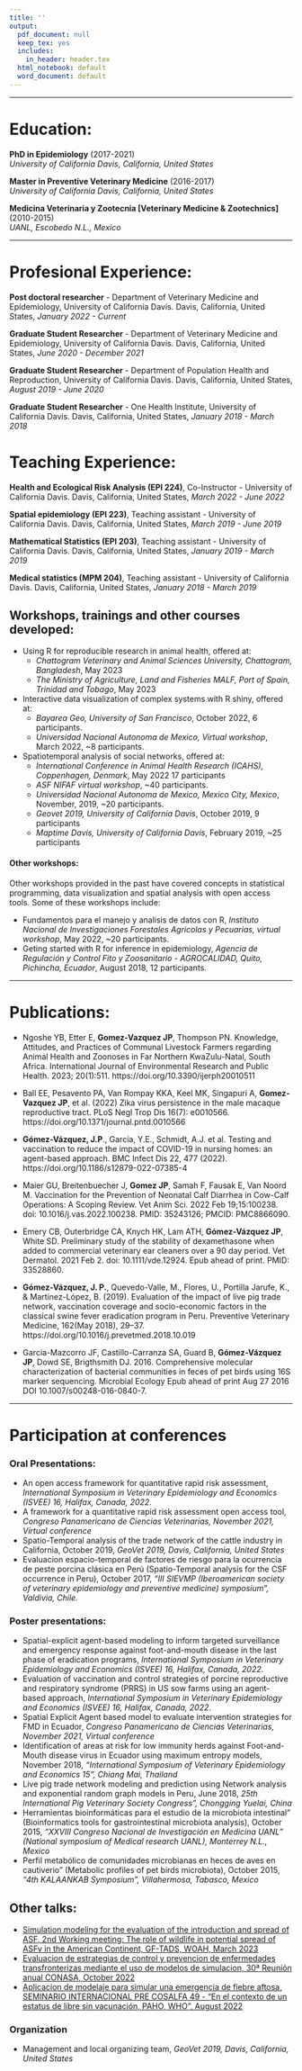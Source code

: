 ```yaml
---
title: ''
output:
  pdf_document: null
  keep_tex: yes
  includes:
    in_header: header.tex
  html_notebook: default
  word_document: default
---
```


<!-- \begin{figure}[htp] -->
<!--     \centering -->
<!--     \includegraphics[width=3cm]{Headshot.png} -->
<!-- \end{figure} -->

\begin{center}
Jose Pablo Gomez-Vazquez 

DVM, MPVM, PhD.  
  
website: http://www.spablo-temporal.network
\end{center}

________________________
# Education: 

**PhD in Epidemiology** (2017-2021)  
*University of California Davis, California, United States*  
  
**Master in Preventive Veterinary Medicine** (2016-2017)  
*University of California Davis, California, United States*  
  
**Medicina Veterinaria y Zootecnia [Veterinary Medicine & Zootechnics]** (2010-2015)  
*UANL, Escobedo N.L., Mexico*  


________________________

# Profesional Experience:

**Post doctoral researcher** - Department of Veterinary Medicine and Epidemiology, University of California Davis. Davis, California, United States,
*January 2022 - Current*

**Graduate Student Researcher** - Department of Veterinary Medicine and Epidemiology, University of California Davis. Davis, California, United States,
*June 2020 - December 2021*

**Graduate Student Researcher** - Department of Population Health and Reproduction, University of California Davis. Davis, California, United States,
*August 2019 - June 2020*

**Graduate Student Researcher** - One Health Institute, University of California Davis. Davis, California, United States,
*January 2018 - March 2018*
  

# Teaching Experience:

**Health and Ecological Risk Analysis (EPI 224)**, Co-Instructor - University of California Davis. Davis, California, United States,
*March 2022 - June 2022*

**Spatial epidemiology (EPI 223)**, Teaching assistant - University of California Davis. Davis, California, United States,
*March 2019 - June 2019*

**Mathematical Statistics (EPI 203)**, Teaching assistant - University of California Davis. Davis, California, United States,
*January 2019 - March 2019*

**Medical statistics (MPM 204)**, Teaching assistant - University of California Davis. Davis, California, United States, 
*January 2018 - March 2019*

## Workshops, trainings and other courses developed:

  - Using R for reproducible research in animal health, offered at:
    - *Chattogram Veterinary and Animal Sciences University, Chattogram, Bangladesh*, May 2023
    - *The Ministry of Agriculture, Land and Fisheries MALF, Port of Spain, Trinidad and Tobago*, May 2023
    
  - Interactive data visualization of complex systems with R shiny, offered at:
    - *Bayarea Geo, University of San Francisco*, October 2022, 6 participants.
    - *Universidad Nacional Autonoma de Mexico, Virtual workshop*, March 2022, ~8 participants.
    
  - Spatiotemporal analysis of social networks, offered at:  
    - *International Conference in Animal Health Research (ICAHS), Coppenhagen, Denmark*, May 2022 17 participants
    - *ASF NIFAF virtual workshop*, ~40 participants.
    - *Universidad Nacional Autonoma de Mexico, Mexico City, Mexico*, November, 2019, ~20 participants.
    - *Geovet 2019, University of California Davis*, October 2019, 9 participants
    - *Maptime Davis, University of California Davis*, February 2019, ~25 participants
    

#### Other workshops:
Other workshops provided in the past have covered concepts in statistical programming, data visualization and spatial analysis with open access tools. Some of these workshops include: 

  - Fundamentos para el manejo y analisis de datos con R, *Instituto Nacional de Investigaciones Forestales Agricolas y Pecuarias, virtual workshop*, May 2022, ~20 participants.
  - Geting started with R for inference in epidemiology, *Agencia de Regulación y Control Fito y Zoosanitario - AGROCALIDAD, Quito, Pichincha, Ecuador*, August 2018, 12 participants.

  
________________________

# Publications:

  - Ngoshe YB, Etter E, **Gomez-Vazquez JP**, Thompson PN. Knowledge, Attitudes, and Practices of Communal Livestock Farmers regarding Animal Health and Zoonoses in Far Northern KwaZulu-Natal, South Africa. International Journal of Environmental Research and Public Health. 2023; 20(1):511. https://doi.org/10.3390/ijerph20010511
  
  - Ball EE, Pesavento PA, Van Rompay KKA, Keel MK, Singapuri A, **Gomez-Vazquez JP**, et al. (2022) Zika virus persistence in the male macaque reproductive tract. PLoS Negl Trop Dis 16(7): e0010566. https://doi.org/10.1371/journal.pntd.0010566
  
  - **Gómez-Vázquez, J.P**., García, Y.E., Schmidt, A.J. et al. Testing and vaccination to reduce the impact of COVID-19 in nursing homes: an agent-based approach. BMC Infect Dis 22, 477 (2022). https://doi.org/10.1186/s12879-022-07385-4
  
  - Maier GU, Breitenbuecher J, **Gomez JP**, Samah F, Fausak E, Van Noord M. Vaccination for the Prevention of Neonatal Calf Diarrhea in Cow-Calf Operations: A Scoping Review. Vet Anim Sci. 2022 Feb 19;15:100238. doi: 10.1016/j.vas.2022.100238. PMID: 35243126; PMCID: PMC8866090.
  
  - Emery CB, Outerbridge CA, Knych HK, Lam ATH, **Gómez-Vázquez JP**, White SD. Preliminary study of the stability of dexamethasone when added to commercial veterinary ear cleaners over a 90 day period. Vet Dermatol. 2021 Feb 2. doi: 10.1111/vde.12924. Epub ahead of print. PMID: 33528860.  
  
  - **Gómez-Vázquez, J. P.**, Quevedo-Valle, M., Flores, U., Portilla Jarufe, K., & Martínez-López, B. (2019). Evaluation of the impact of live pig trade network, vaccination coverage and socio-economic factors in the classical swine fever eradication program in Peru. Preventive Veterinary Medicine, 162(May 2018), 29–37. https://doi.org/10.1016/j.prevetmed.2018.10.019
  
  - Garcia-Mazcorro JF, Castillo-Carranza SA, Guard B, **Gómez-Vázquez JP**, Dowd SE, Brigthsmith DJ. 2016. Comprehensive molecular characterization of bacterial communities in feces of pet birds using 16S marker sequencing. Microbial Ecology Epub ahead of print Aug 27 2016 DOI 10.1007/s00248-016-0840-7.
  
  
________________________

# Participation at conferences

### Oral Presentations:

  - An open access framework for quantitative rapid risk assessment, *International Symposium in Veterinary Epidemiology and Economics (ISVEE) 16, Halifax, Canada, 2022*.  
  - A framework for a quantitative rapid risk assessment open access tool, *Congreso Panamericano de Ciencias Veterinarias, November 2021, Virtual conference*
  - Spatio-Temporal analysis of the trade network of the cattle industry in California, October 2019, *GeoVet 2019, Davis, California, United States*
  - Evaluacion espacio-temporal de factores de riesgo para la ocurrencia de peste porcina clásica en Perú (Spatio-Temporal analysis for the CSF occurrence in Peru), October 2017, *“III SIEVMP (Iberoamerican society of veterinary epidemiology and preventive medicine) symposium”, Valdivia, Chile.*


### Poster presentations:

  - Spatial-explicit agent-based modeling to inform targeted surveillance and emergency response against foot-and-mouth disease in the last phase of eradication programs, *International Symposium in Veterinary Epidemiology and Economics (ISVEE) 16, Halifax, Canada, 2022*.  
  - Evaluation of vaccination and control strategies of porcine reproductive and respiratory syndrome (PRRS) in US sow farms using an agent-based approach, *International Symposium in Veterinary Epidemiology and Economics (ISVEE) 16, Halifax, Canada, 2022*.  
  - Spatial Explicit Agent based model to evaluate intervention strategies for FMD in Ecuador, *Congreso Panamericano de Ciencias Veterinarias, November 2021, Virtual conference*
  - Identification of areas at risk for low immunity herds against Foot-and-Mouth disease virus in Ecuador using maximum entropy models, November 2018, *“International Symposium of Veterinary Epidemiology and Economics 15”, Chiang Mai, Thailand*
  - Live pig trade network modeling and prediction using Network analysis and exponential random graph models in Peru, June 2018, *25th International Pig Veterinary Society Congress”, Chongging Yuelai, China*
  - Herramientas bioinformáticas para el estudio de la microbiota intestinal” (Bioinformatics tools for gastrointestinal microbiota analysis), October 2015, *“XXVIII Congreso Nacional de Investigación en Medicina UANL” (National symposium of Medical research UANL), Monterrey N.L., Mexico*
  - Perfil metabólico de comunidades microbianas en heces de aves en cautiverio” (Metabolic profiles of pet birds microbiota), October 2015, *“4th KALAANKAB Symposium”, Villahermosa, Tabasco, Mexico*
  
## Other talks:

  - [Simulation modeling for the evaluation of the introduction and spread of ASF, 2nd Working meeting: The role of wildlife in potential spread of ASFv in the American Continent, GF-TADS, WOAH, March 2023](https://rr-americas.woah.org/en/events/2nd-working-meeting-the-role-of-wildlife-in-potential-spread-of-asfv-in-the-american-continent/)
  - [Evaluacion de estrategias de control y prevencion de enfermedades transfronterizas mediante el uso de modelos de simulacion, 30ª Reunión anual CONASA, October 2022](https://youtu.be/TxhmnWahgpI?t=6322)
  - [Aplicacion de modelaje para simular una emergencia de fiebre aftosa, SEMINARIO INTERNACIONAL PRE COSALFA 49 - “En el contexto de un estatus de libre sin vacunación, PAHO, WHO", August 2022](https://www.youtube.com/live/MDpyuaJB544?feature=share&t=3353)

### Organization

  - Management and local organizing team, *GeoVet 2019, Davis, California, United States*
  
  